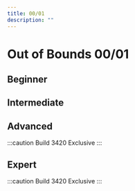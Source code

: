 ```yaml
---
title: 00/01
description: ""
---
```


# Out of Bounds 00/01

## Beginner
<YouTube url="https://youtu.be/_8CkCPzXMOA" />

## Intermediate

<YouTube url="https://youtu.be/CFMG-a2vzqM"/>

## Advanced

<YouTube url="https://youtu.be/1kA-EYvifzc"/>

:::caution Build 3420 Exclusive
<YouTube url="https://www.youtube.com/watch?v=OnO-U6qYovM"/>
:::

## Expert

:::caution Build 3420 Exclusive
<YouTube url="https://youtu.be/q6D-HgOO4Zc"/>
:::